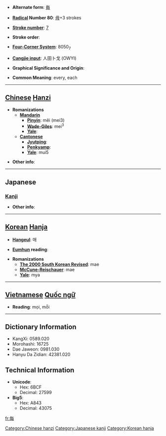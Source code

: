 * '''Alternate form''': [[毎]]

* '''[[Wiktionary:Chinese radical index| Radical]] Number 80''': [[Wiktionary:Chinese radical index 毋|毋]]+3 strokes

* '''[[Wiktionary:Chinese total strokes index|Stroke number]]''': [[Wiktionary:Chinese total strokes index 7|7]]

* '''Stroke order''': 

* '''[[Wiktionary:Chinese four corner index|Four-Corner System]]''': 8050<sub>7</sub>

* '''[[Wiktionary:Chinese Cangjie index|Cangjie input]]''': 人田卜戈 (OWYI)

* '''Graphical Significance and Origin''': 

* '''Common Meaning''': every, each

----

== [[Chinese]] [[Hanzi]] ==

* '''Romanizations'''
** '''[[Mandarin]]'''
*** '''[[Pinyin]]''': měi (mei3)
*** '''[[Wade-Giles]]''': mei<sup>3</sup>
*** '''[[Yale]]''': 
** '''[[Cantonese]]'''
*** '''[[Jyutping]]''':
*** '''[[Penkyamp]]''': 
*** '''[[Yale]]''': mui5

* '''Other info''': 

----

==Japanese==
===[[Kanji]]===
{{kanji|on readings=[[まい]] (mai), [[ばい]] (bai)
|kun readings=[[つね]] (tsune)
}}

* '''Other info''':  

----

== [[Korean]] [[Hanja]] ==

* '''[[Hangeul]]''': 매

* '''[[Eumhun]] reading''': 

* '''Romanizations'''
** '''[[The 2000 South Korean Revised Romanization|The 2000 South Korean Revised]]''': mae
** '''[[McCune-Reischauer]]''': mae
** '''[[Yale]]''': mya


----

== [[Vietnamese]] [[Quốc ngữ]] ==

* '''Reading''': mọi, mỗi

----

== Dictionary Information ==

* KangXi: 0589.020
* Morohashi: 16725
* Dae Jaweon: 0981.030
* Hanyu Da Zidian: 42381.020

== Technical Information ==

* '''Unicode''':
** Hex: 6BCF
** Decimal: 27599
* '''Big5''':
** Hex: A843
** Decimal: 43075

[[Category:Chinese hanzi]]
[[Category:Japanese kanji]]
[[Category:Korean hanja]]

[[fr:每]]